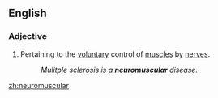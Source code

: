 ==English==

===Adjective===
{{en-adj|pos=[[neuro-|neuro]][[muscular]]|-}}

# Pertaining to the [[voluntary]] control of [[muscle]]s by [[nerve]]s.
#: ''Mulitple sclerosis is a '''neuromuscular''' disease.''

[[zh:neuromuscular]]